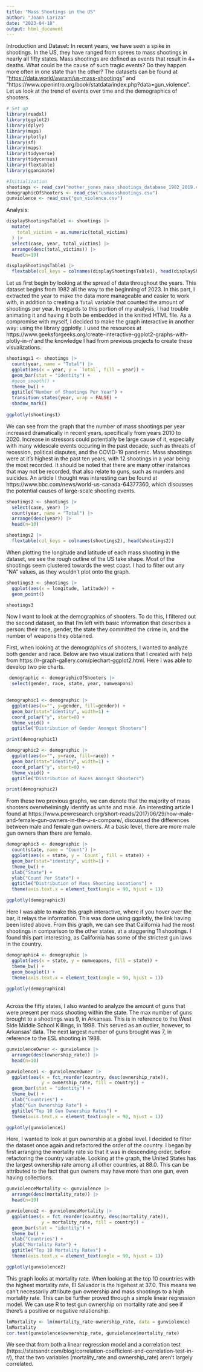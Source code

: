```yaml
---
title: "Mass Shootings in the US"
author: "Joann Lariza"
date: "2023-04-18"
output: html_document
---
```


Introduction and Dataset: 
In recent years, we have seen a spike in shootings. In the US, they have ranged from sprees to mass shootings in nearly all fifty states. Mass shootings are defined as events that result in 4+ deaths. What could be the cause of such tragic events? Do they happen more often in one state than the other? The datasets can be found at "<https://data.world/awram/us-mass-shootings>" and "https://www.openintro.org/book/statdata/index.php?data=gun_violence". Let us look at the trend of events over time and the demographics of shooters.

```r
# Set up 
library(readxl)
library(ggplot2)
library(dplyr)
library(maps)
library(plotly)
library(sf)
library(maps)
library(tidyverse)
library(tidycensus)
library(flextable)
library(gganimate)
```

```r
#Initialization 
shootings <- read_csv("mother_jones_mass_shootings_database_1982_2019.csv")
demographicOfShooters <- read_csv("usmassshootings.csv")
gunviolence <- read_csv("gun_violence.csv")
```

Analysis: 
```r
displayShootingsTable1 <- shootings |>
  mutate(
    total_victims = as.numeric(total_victims)
  ) |>
  select(case, year, total_victims) |>
  arrange(desc(total_victims)) |>
  head(n=10)

displayShootingsTable1 |>
  flextable(col_keys = colnames(displayShootingsTable1), head(displayShootingsTable1)) 

```

Let us first begin by looking at the spread of data throughout the years. This dataset begins from 1982 all the way to the beginning of 2023. In this part, I extracted the year to make the data more manageable and easier to work with, in addition to creating a `Total` variable that counted the amount of shootings per year. In regards to this portion of my analysis, I had trouble animating it and having it both be embedded in the knitted HTML file. As a compromise with myself, I decided to make the graph interactive in another way: using the library ggplotly. I used the resources at https://www.geeksforgeeks.org/create-interactive-ggplot2-graphs-with-plotly-in-r/ and the knowledge I had from previous projects to create these visualizations.  

```r
shootings1 <- shootings |>
  count(year, name = "Total") |>
  ggplot(aes(x = year, y = `Total`, fill = year)) + 
  geom_bar(stat = "identity") +
  #geom_smooth() + 
  theme_bw() + 
  ggtitle("Number of Shootings Per Year") +
  transition_states(year, wrap = FALSE) +
  shadow_mark()
 
ggplotly(shootings1)
```

We can see from the graph that the number of mass shootings per year increased dramatically in recent years, specifically from years 2010 to 2020. Increase in stressors could potentially be large cause of it, especially with many widescale events occuring in the past decade, such as threats of recession, political disputes, and the COVID-19 pandemic. Mass shootings were at it's highest in the past ten years, with 12 shootings in a year being the most recorded. It should be noted that there are many other instances that may not be recorded, that also relate to guns, such as murders and suicides. An article I thought was interesting can be found at https://www.bbc.com/news/world-us-canada-64377360, which discusses the potential causes of large-scale shooting events. 

```r
shootings2 <- shootings |>
  select(case, year) |>
  count(year, name = "Total") |>
  arrange(desc(year)) |>
  head(n=10)

shootings2 |>
  flextable(col_keys = colnames(shootings2), head(shootings2))
```

When plotting the longitude and latitude of each mass shooting in the dataset, we see the rough outline of the US take shape. Most of the shootings seem clustered towards the west coast. I had to filter out any "NA" values, as they wouldn't plot onto the graph. 

```r
shootings3 <- shootings |>
  ggplot(aes(x = longitude, latitude)) + 
  geom_point() 

shootings3
```

Now I want to look at the demographics of shooters. To do this, I filtered out the second dataset, so that I'm left with basic information that describes a person: their race, gender, the state they committed the crime in, and the number of weapons they obtained. 

First, when looking at the demographics of shooters, I wanted to analyze both gender and race. Below are two visualizations that I created with help from https://r-graph-gallery.com/piechart-ggplot2.html. Here I was able to develop two pie charts.
```r
 demographic <- demographicOfShooters |>
  select(gender, race, state, year, numweapons) 
  
```


```r
demographic1 <- demographic |>
  ggplot(aes(x="", y=gender, fill=gender)) +
  geom_bar(stat="identity", width=1) +
  coord_polar("y", start=0) +
  theme_void() +
  ggtitle("Distribution of Gender Amongst Shooters")

print(demographic1)
```


```r
demographic2 <- demographic |>
  ggplot(aes(x="", y=race, fill=race)) +
  geom_bar(stat="identity", width=1) +
  coord_polar("y", start=0) +
  theme_void() + 
  ggtitle("Distribution of Races Amongst Shooters")

print(demographic2)
```
From these two previous graphs, we can denote that the majority of mass shooters overwhelmingly identify as white and male. An interesting article I found at https://www.pewresearch.org/short-reads/2017/06/29/how-male-and-female-gun-owners-in-the-u-s-compare/, discussed the differences between male and female gun owners. At a basic level, there are more male gun owners than there are female. 

```r
demographic3 <- demographic |>
  count(state, name = "Count") |>
  ggplot(aes(x = state, y = `Count`, fill = state)) +
  geom_bar(stat="identity", width=1) +
  theme_bw() + 
  xlab("State") +
  ylab("Count Per State") +
  ggtitle("Distribution of Mass Shooting Locations") +
  theme(axis.text.x = element_text(angle = 90, hjust = 1))

ggplotly(demographic3)
```
Here I was able to make this graph interactive, where if you hover over the bar, it relays the information. This was done using ggplotly, the link having been listed above.  From this graph, we can see that California had the most shootings in comparison to the other states, at a staggering 11 shootings. I found this part interesting, as California has some of the strictest gun laws in the country. 

```r
demographic4 <- demographic |>
  ggplot(aes(x = state, y = numweapons, fill = state)) +
  theme_bw() +
  geom_boxplot() +
  theme(axis.text.x = element_text(angle = 90, hjust = 1))
    
ggplotly(demographic4)
  
```
Across the fifty states, I also wanted to analyze the amount of guns that were present per mass shooting within the state. The max number of guns brought to a shootings was 9, in Arkansas. This is in reference to the West Side Middle School Killings, in 1998. This served as an outlier, however, to Arkansas' data. The next largest number of guns brought was 7, in reference to the ESL shooting in 1988. 


```r
gunviolenceOwner <- gunviolence |>
  arrange(desc(ownership_rate)) |>
  head(n=10)

gunviolence1 <- gunviolenceOwner |>
  ggplot(aes(x = fct_reorder(country, desc(ownership_rate)),
             y = ownership_rate, fill = country)) + 
  geom_bar(stat = "identity") + 
  theme_bw() + 
  xlab("Countries") + 
  ylab("Gun Ownership Rate") +
  ggtitle("Top 10 Gun Ownership Rates") +
  theme(axis.text.x = element_text(angle = 90, hjust = 1))

ggplotly(gunviolence1)
```
Here, I wanted to look at gun ownership at a global level. I decided to filter the dataset once again and refactored the order of the country. I began by first arranging the mortality rate so that it was in descending order, before refactoring the country variable. Looking at the graph, the United States has the largest ownership rate among all other countries, at 88.0. This can be attributed to the fact that gun owners may have more than one gun, even having collections. 

```r
gunviolenceMortality <- gunviolence |>
  arrange(desc(mortality_rate)) |>
  head(n=10)

gunviolence2 <- gunviolenceMortality |>
  ggplot(aes(x = fct_reorder(country, desc(mortality_rate)),
             y = mortality_rate, fill = country)) + 
  geom_bar(stat = "identity") + 
  theme_bw() + 
  xlab("Countries") + 
  ylab("Mortality Rate") + 
  ggtitle("Top 10 Mortality Rates") +
  theme(axis.text.x = element_text(angle = 90, hjust = 1))

ggplotly(gunviolence2)
```

This graph looks at mortality rate. When looking at the top 10 countries with the highest mortality rate, El Salvador is the higehest at 37.0. This means we can't necessarily attribute gun ownership and mass shootings to a high mortality rate. This can be further proved through a simple linear regression model. We can use R to test gun ownership on mortality rate and see if there's a positive or negative relationship. 
```r
lmMortality <- lm(mortality_rate~ownership_rate, data = gunviolence)
lmMortality
cor.test(gunviolence$ownership_rate, gunviolence$mortality_rate)
```

We see that from both a linear regression model and a correlation test (https://statsandr.com/blog/correlation-coefficient-and-correlation-test-in-r/), that the two variables (mortality_rate and ownership_rate) aren't largely correlated. 